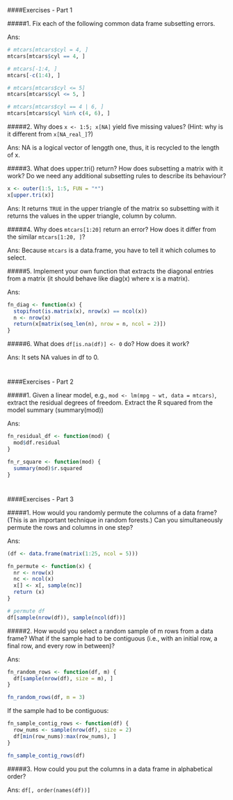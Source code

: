 
####Exercises - Part 1

#####1. Fix each of the following common data frame subsetting errors.

Ans:
```r
# mtcars[mtcars$cyl = 4, ]
mtcars[mtcars$cyl == 4, ]

# mtcars[-1:4, ]
mtcars[-c(1:4), ]

# mtcars[mtcars$cyl <= 5]
mtcars[mtcars$cyl <= 5, ]

# mtcars[mtcars$cyl == 4 | 6, ]
mtcars[mtcars$cyl %in% c(4, 6), ]
```


#####2. Why does `x <- 1:5; x[NA]` yield five missing values? (Hint: why is it different from `x[NA_real_]`?)

Ans: NA is a logical vector of lenggth one, thus, it is recycled to the length of x.



#####3. What does upper.tri() return? How does subsetting a matrix with it work? Do we need any additional subsetting rules to describe its behaviour?
```r
x <- outer(1:5, 1:5, FUN = "*")
x[upper.tri(x)]
```

Ans: It returns `TRUE` in the upper triangle of the matrix so subsetting with it returns the values in the upper triangle, column by column.


#####4. Why does `mtcars[1:20]` return an error? How does it differ from the similar `mtcars[1:20, ]`?

Ans: Because `mtcars` is a data.frame, you have to tell it which columes to select.


#####5. Implement your own function that extracts the diagonal entries from a matrix (it should behave like diag(x) where x is a matrix).

Ans:
```r
fn_diag <- function(x) {
  stopifnot(is.matrix(x), nrow(x) == ncol(x))
  n <- nrow(x)
  return(x[matrix(seq_len(n), nrow = n, ncol = 2)])
}
```


#####6. What does `df[is.na(df)] <- 0` do? How does it work?

Ans:
It sets NA values in df to 0.


#
####Exercises - Part 2

#####1. Given a linear model, e.g., `mod <- lm(mpg ~ wt, data = mtcars)`, extract the residual degrees of freedom. Extract the R squared from the model summary (summary(mod))

Ans:
```r
fn_residual_df <- function(mod) {
  mod$df.residual
}

fn_r_square <- function(mod) {
  summary(mod)$r.squared
}
```


#
####Exercises - Part 3

#####1. How would you randomly permute the columns of a data frame? (This is an important technique in random forests.) Can you simultaneously permute the rows and columns in one step?

Ans:

```r
(df <- data.frame(matrix(1:25, ncol = 5)))

fn_permute <- function(x) {
  nr <- nrow(x)
  nc <- ncol(x)
  x[] <- x[, sample(nc)]
  return (x)
}

# permute df
df[sample(nrow(df)), sample(ncol(df))]
```


#####2. How would you select a random sample of m rows from a data frame? What if the sample had to be contiguous (i.e., with an initial row, a final row, and every row in between)?

Ans:
```r
fn_random_rows <- function(df, m) {
  df[sample(nrow(df), size = m), ]
}

fn_random_rows(df, m = 3)
```

If the sample had to be contiguous:
```r
fn_sample_contig_rows <- function(df) {
  row_nums <- sample(nrow(df), size = 2)
  df[min(row_nums):max(row_nums), ]
}

fn_sample_contig_rows(df)
```


#####3. How could you put the columns in a data frame in alphabetical order?

Ans:
`df[, order(names(df))]`
